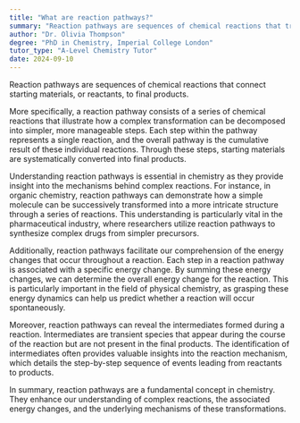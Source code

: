 ```yaml
---
title: "What are reaction pathways?"
summary: "Reaction pathways are sequences of chemical reactions that transform starting materials into final products. They outline the steps and processes involved in chemical transformations."
author: "Dr. Olivia Thompson"
degree: "PhD in Chemistry, Imperial College London"
tutor_type: "A-Level Chemistry Tutor"
date: 2024-09-10
---
```


Reaction pathways are sequences of chemical reactions that connect starting materials, or reactants, to final products.

More specifically, a reaction pathway consists of a series of chemical reactions that illustrate how a complex transformation can be decomposed into simpler, more manageable steps. Each step within the pathway represents a single reaction, and the overall pathway is the cumulative result of these individual reactions. Through these steps, starting materials are systematically converted into final products.

Understanding reaction pathways is essential in chemistry as they provide insight into the mechanisms behind complex reactions. For instance, in organic chemistry, reaction pathways can demonstrate how a simple molecule can be successively transformed into a more intricate structure through a series of reactions. This understanding is particularly vital in the pharmaceutical industry, where researchers utilize reaction pathways to synthesize complex drugs from simpler precursors.

Additionally, reaction pathways facilitate our comprehension of the energy changes that occur throughout a reaction. Each step in a reaction pathway is associated with a specific energy change. By summing these energy changes, we can determine the overall energy change for the reaction. This is particularly important in the field of physical chemistry, as grasping these energy dynamics can help us predict whether a reaction will occur spontaneously.

Moreover, reaction pathways can reveal the intermediates formed during a reaction. Intermediates are transient species that appear during the course of the reaction but are not present in the final products. The identification of intermediates often provides valuable insights into the reaction mechanism, which details the step-by-step sequence of events leading from reactants to products.

In summary, reaction pathways are a fundamental concept in chemistry. They enhance our understanding of complex reactions, the associated energy changes, and the underlying mechanisms of these transformations.
    